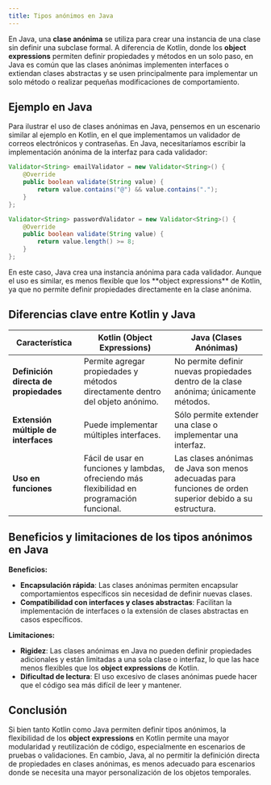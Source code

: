 ```yaml
---
title: Tipos anónimos en Java
---
```


<ReadingTime />
<GitHubRepoLink user="r8vnhill" repo="java-dibs" />

En Java, una **clase anónima** se utiliza para crear una instancia de una clase sin definir una subclase formal. A diferencia de Kotlin, donde los **object expressions** permiten definir propiedades y métodos en un solo paso, en Java es común que las clases anónimas implementen interfaces o extiendan clases abstractas y se usen principalmente para implementar un solo método o realizar pequeñas modificaciones de comportamiento.

## Ejemplo en Java

Para ilustrar el uso de clases anónimas en Java, pensemos en un escenario similar al ejemplo en Kotlin, en el que implementamos un validador de correos electrónicos y contraseñas. En Java, necesitaríamos escribir la implementación anónima de la interfaz para cada validador:

```java
Validator<String> emailValidator = new Validator<String>() {
    @Override
    public boolean validate(String value) {
        return value.contains("@") && value.contains(".");
    }
};

Validator<String> passwordValidator = new Validator<String>() {
    @Override
    public boolean validate(String value) {
        return value.length() >= 8;
    }
};
```

<Explanation>
    En este caso, Java crea una instancia anónima para cada validador. Aunque el uso es similar, es menos flexible que los **object expressions** de Kotlin, ya que no permite definir propiedades directamente en la clase anónima.
</Explanation>

## Diferencias clave entre Kotlin y Java

| **Característica** | **Kotlin (Object Expressions)** | **Java (Clases Anónimas)** |
|--------------------|---------------------------------|----------------------------|
| **Definición directa de propiedades** | Permite agregar propiedades y métodos directamente dentro del objeto anónimo. | No permite definir nuevas propiedades dentro de la clase anónima; únicamente métodos. |
| **Extensión múltiple de interfaces** | Puede implementar múltiples interfaces. | Sólo permite extender una clase o implementar una interfaz. |
| **Uso en funciones** | Fácil de usar en funciones y lambdas, ofreciendo más flexibilidad en programación funcional. | Las clases anónimas de Java son menos adecuadas para funciones de orden superior debido a su estructura. |

## Beneficios y limitaciones de los tipos anónimos en Java

**Beneficios:**
- **Encapsulación rápida**: Las clases anónimas permiten encapsular comportamientos específicos sin necesidad de definir nuevas clases.
- **Compatibilidad con interfaces y clases abstractas**: Facilitan la implementación de interfaces o la extensión de clases abstractas en casos específicos.

**Limitaciones:**
- **Rigidez**: Las clases anónimas en Java no pueden definir propiedades adicionales y están limitadas a una sola clase o interfaz, lo que las hace menos flexibles que los **object expressions** de Kotlin.
- **Dificultad de lectura**: El uso excesivo de clases anónimas puede hacer que el código sea más difícil de leer y mantener.

## Conclusión

Si bien tanto Kotlin como Java permiten definir tipos anónimos, la flexibilidad de los **object expressions** en Kotlin permite una mayor modularidad y reutilización de código, especialmente en escenarios de pruebas o validaciones. En cambio, Java, al no permitir la definición directa de propiedades en clases anónimas, es menos adecuado para escenarios donde se necesita una mayor personalización de los objetos temporales.